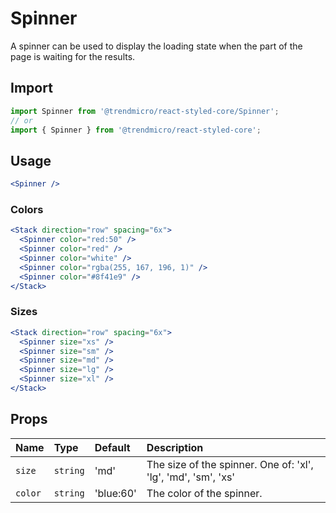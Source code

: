 # Spinner

A spinner can be used to display the loading state when the part of the page is waiting for the results.

## Import

```js
import Spinner from '@trendmicro/react-styled-core/Spinner';
// or
import { Spinner } from '@trendmicro/react-styled-core';
```

## Usage

```jsx
<Spinner />
```

### Colors

```jsx
<Stack direction="row" spacing="6x">
  <Spinner color="red:50" />
  <Spinner color="red" />
  <Spinner color="white" />
  <Spinner color="rgba(255, 167, 196, 1)" />
  <Spinner color="#8f41e9" />
</Stack>
```

### Sizes

```jsx
<Stack direction="row" spacing="6x">
  <Spinner size="xs" />
  <Spinner size="sm" />
  <Spinner size="md" />
  <Spinner size="lg" />
  <Spinner size="xl" />
</Stack>
```

## Props

| Name | Type | Default | Description |
| :--- | :--- | :------ | :---------- |
| `size` | `string` | 'md' | The size of the spinner. One of: 'xl', 'lg', 'md', 'sm', 'xs' |
| `color` | `string` | 'blue:60' | The color of the spinner. |
